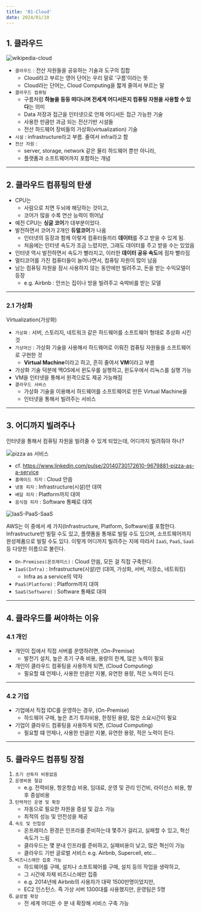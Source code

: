 ```yaml
---
title: '01-Cloud'
date: 2024/01/10
---
```


## 1. 클라우드

![wikipedia-cloud](https://upload.wikimedia.org/wikipedia/commons/b/b5/Cloud_computing.svg)

- `클라우드` : 전산 자원들을 공유하는 기술과 도구의 집합
  - Cloud라고 부르는 영어 단어는 우리 말로 ‘구름’이라는 뜻
  - Cloud라는 단어는, Cloud Computing을 짧게 줄여서 부르는 말
- `클라우드 컴퓨팅`
  - 구름처럼 **하늘을 둥둥 떠다니며 전세계 어디서든지 컴퓨팅 자원을 사용할 수 있다**는 의미
  - Data 저장과 접근을 인터넷으로 언제 어디서든 접근 가능한 기술
  - 사용한 만큼만 과금 되는 전산기반 시설들
  - 전산 하드웨어 장비들의 가상화(virtualization) 기술
- `시설` : infrastructure라고 부름. 줄여서 infra라고 함
- `전산 자원` :
  - server, storage, network 같은 물리 하드웨어 뿐만 아니라,
  - 플랫폼과 소프트웨어까지 포함하는 개념

---

## 2. 클라우드 컴퓨팅의 탄생

- CPU는
  - 사람으로 치면 두뇌에 해당하는 것이고,
  - 코어가 많을 수록 연산 능력이 뛰어남
- 예전 CPU는 **싱글 코어**가 대부분이었다.
- 발전하면서 코어가 2개인 **듀얼코어**가 나옴
  - 인터넷의 등장과 함께 이렇게 컴퓨터들끼리 **데이터**를 주고 받을 수 있게 됨.
  - 처음에는 인터넷 속도가 조금 느렸지만, 그래도 데이터를 주고 받을 수는 있었음
- 인터넷 역시 발전하면서 속도가 빨라지고, 이러한 **데이터 공유 속도**에 점차 빨라짐
- 멀티코어를 가진 컴퓨터들이 늘어나면서, 컴퓨팅 자원이 많이 남음
- 남는 컴퓨팅 자원을 잠시 사용하지 않는 동안에만 빌려주고, 돈을 받는 수익모델이 등장
  - e.g. Airbnb : 안쓰는 집이나 방을 빌려주고 숙박비를 받는 모델

---

### 2.1 가상화

Virtualization(가상화)

- `가상화` : 서버, 스토리지, 네트워크 같은 하드웨어를 소프트웨어 형태로 추상화 시킨 것
- `가상머신` : 가상화 기술을 사용해서 하드웨어로 이뤄진 컴퓨팅 자원들을 소프트웨어로 구현한 것
  - **Virtual Machine**이라고 하고, 흔히 줄여서 **VM**이라고 부름
- 가상화 기술 덕분에 맥OS에서 윈도우를 실행하고, 윈도우에서 리눅스를 실행 가능
- VM을 인터넷을 통해서 원격으로도 제공 가능해짐
- `클라우드 서비스`
  - 가상화 기술을 이용해서 하드웨어를 소프트웨어로 만든 Virtual Machine을
  - 인터넷을 통해서 빌려주는 서비스

---

## 3. 어디까지 빌려주나

인터넷을 통해서 컴퓨팅 자원을 빌려줄 수 있게 되었는데, 어디까지 빌려줘야 하나?

![pizza as 서비스](https://media.licdn.com/dms/image/C4E12AQH3p44mG-q4Wg/article-inline_image-shrink_1000_1488/0/1520041067201?e=1710374400&v=beta&t=HP4YWW8O6FSiXhKW-s5OjRbOvoP-5OdKzqgYfVbLQn8)

- cf. https://www.linkedin.com/pulse/20140730172610-9679881-pizza-as-a-service
- `홈메이드 피자` : Cloud 안씀
- `냉동 피자` : Infrastructure(시설)만 대여
- `배달 피자` : Platform까지 대여
- `음식점 피자` : Software 통째로 대여

![IaaS-PaaS-SaaS](https://www.redhat.com/rhdc/managed-files/iaas-paas-saas-diagram5.1-1638x1046.png)

AWS는 이 중에서 세 가지(Infrastructure, Platform, Software)를 포함한다.
Infrastructure만 빌릴 수도 있고, 플랫폼을 통채로 빌릴 수도 있으며, 소프트웨어까지 완성제품으로 빌릴 수도 있다.
이렇게 어디까지 빌려주는 지에 따라서 `IaaS`, `PaaS`, `SaaS` 등 다양한 이름으로 불린다.

- `On-Premises(온프레미스)` : Cloud 안씀, 모든 걸 직접 구축한다.
- `IaaS(Infra)` : Infrastructure(시설)만 (대여, 가상화, 서버, 저장소, 네트워킹)
  - Infra as a service의 약자
- `PaaS(Platform)` : Platform까지 대여
- `SaaS(Software)` : Software 통째로 대여

---

## 4. 클라우드를 써야하는 이유

### 4.1 개인

- 개인이 집에서 직접 서버를 운영하려면, (On-Premise)
  - 발전기 설치, 높은 초기 구축 비용, 용량의 한계, 많은 노력이 필요
- 개인이 클라우드 컴퓨팅을 사용하게 되면, (Cloud Computing)
  - 필요할 떄 언제나, 사용한 만큼만 지불, 유연한 용량, 적은 노력이 든다.

---

### 4.2 기업

- 기업에서 직접 IDC를 운영하는 경우, (On-Premise)
  - 하드웨어 구매, 높은 초기 투자비용, 한정된 용량, 많은 소요시간이 필요
- 기업이 클라우드 컴퓨팅을 사용하게 되면, (Cloud Computing)
  - 필요할 떄 언제나, 사용한 만큼만 지불, 유연한 용량, 적은 노력이 든다.

---

## 5. 클라우드 컴퓨팅 장점

1. `초기 선투자 비용없음`
2. `운영비용 절감 `
   - e.g. 전력비용, 항온항습 비용, 임대료, 운영 및 관리 인건비, 라이선스 비용, 향후 증설비용
3. `탄력적인 운영 및 확장`
   - 자동으로 필요한 자원을 증설 및 감소 가능
   - 최적의 성능 및 안전성을 제공
4. `속도 및 민첩성`
   - 온프레미스 환경은 인프라를 준비하는데 몇주가 걸리고, 실패할 수 있고, 혁신 속도가 느림
   - 클라우드는 몇 분내 인프라를 준비하고, 실패비용이 낮고, 많은 혁신이 가능
   - 클라우드 기반 글로벌 서비스 e.g. Airbnb, Supercell, etc...
5. `비즈니스에만 집중 가능`
   - 하드웨어를 구매, 설치나 소프트웨어를 구매, 설치 등의 작업을 생략하고,
   - 그 시간에 자체 비즈니스에만 집중
   - e.g. 2014년에 Airbnb의 사용자가 대략 1500만명이었지만,
   - EC2 인스턴스. 즉 가상 서버 1300대를 사용했지만, 운영팀은 5명
6. `글로벌 확장`
   - 전 세계 어디든 수 분 내 확장해 서비스 구축 가능

